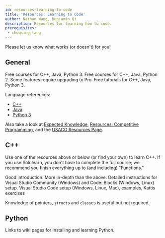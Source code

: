 ```yaml
---
id: resources-learning-to-code
title: 'Resources: Learning to Code'
author: Nathan Wang, Benjamin Qi
description: Resources for learning how to code.
prerequisites:
 - choosing-lang
---
```


<!-- ## Computational Problem-Solving Before Learning to Code

Even before you have mastered coding, there are good resources out there for learning about algorithms and computational problem-solving. An excellent example is the [Bebras contest](https://www.bebras.org/), with questions that make you think algorithmically but with no coding required. This contest has been highly successful overseas (with hundreds of thousands of students participating), and a [USA version](https://www.bebraschallenge.org/) has recently been established. Also see [CS unplugged](https://csunplugged.org/en/) for another set of resources that teaches computing concepts but without programming.

## Learning to Code - General

There are now quite a few high-quality on-line resources available for helping you get started with coding in general (not necessarily with the same algorithmic focus as USACO). Good general lists of resources are maintained by [code.org](https://code.org/learn), [Facebook](https://techprep.org/), and [IT-ology](https://www.it-ology.org/it-resources/k-12-resources/). Some of the most popular novice programming environments are graphical "block-based" languages like [Scratch](https://scratch.mit.edu/) and [AppInventor](http://appinventor.mit.edu/) (for coding Android cell phone apps), where you write programs by dragging blocks together. Other prominent sites that help teach introductory programming are [Codecademy](https://www.codecademy.com/) and [Khan Academy](https://www.khanacademy.org/computing/computer-programming).

## Learning to Code - USACO
 -->

Please let us know what works (or doesn't) for you!

## General

<Resources>
	<Resource title="Sololearn" url="https://www.sololearn.com/" starred>
		Free courses for C++, Java, Python 3.
	</Resource>
	<Resource title="Codecademy" url="https://www.codecademy.com/">
		Free courses for C++, Java, Python 2. Some features require upgrading to Pro.
	</Resource>
	<Resource title="w3schools" url="https://www.w3schools.com/">
		Free tutorials for C++, Java, Python 3.
	</Resource>
</Resources>

<!-- 	<Resource title="IOI - Getting Started"
		url="https://ioinformatics.org/page/getting-started/14"
	>
		A few links.
	</Resource> -->

<!-- 	<Resource
		title="Joshua Pan - Schedule for Beginners"
		url="https://www.quora.com/What-is-a-good-schedule-to-follow-for-becoming-better-at-competitive-programming-for-beginners"
	>
		generally ok, although CSES problemset (see "Resources") is probably a
		better place to start than USACO Training or Codechef
	</Resource> -->

Language references: 

 - [C++](https://en.cppreference.com/w/)
 - [Java](https://docs.oracle.com/en/java/javase/15/docs/api/index.html)
 - [Python 3](https://docs.python.org/3/reference/)

Also take a look at [Expected Knowledge](/general/expected), [Resources: Competitive Programming](/general/resources-cp), and the [USACO Resources Page](http://www.usaco.org/index.php?page=resources).

<LanguageSection>

<CPPSection>

## C++

Use one of the resources above or below (or find your own) to learn C++. If you use Sololearn, you don't have to complete the full course; we recommend you finish everything up to (and including) "Functions."

<Resources>
	<Resource
		source="CPP"
		title="C++ Language Tutorial"
		url="http://www.cplusplus.com/doc/tutorial/"
		starred
	>
		Good introduction.
	</Resource>
	<Resource
		source="LCPP"
		title="Learn C++"
		url="https://www.learncpp.com/"
		starred
	>
		More in-depth than the above. Detailed instructions for Visual Studio
		Community (Windows) and Code::Blocks (Windows, Linux) setup.
	</Resource>
	<Resource source="PAPS" title="2 - Programming in C++">
		Visual Studio Code setup (Windows, Linux, Mac), examples, Kattis exercises
	</Resource>
</Resources>

<Info title="Pro Tip">

Knowledge of pointers, `struct`s and `class`es is useful but not required.

</Info>

</CPPSection>

<JavaSection></JavaSection>
<PySection>

## Python

<Resources>
	<Resource source="PY" title="Python For Beginners" url="https://www.python.org/about/gettingstarted/">Links to wiki pages for installing and learning Python.</Resource>
</Resources>

</PySection>

</LanguageSection>

